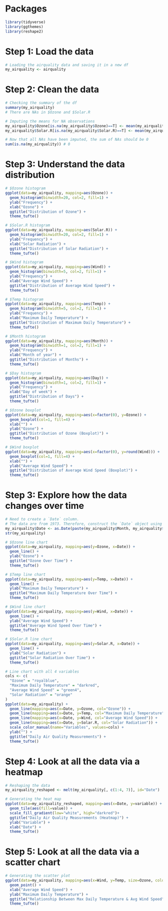 # Packages
```r
library(tidyverse)
library(ggthemes)
library(reshape2)

```

# Step 1: Load the data
```r
# Loading the airquality data and saving it in a new df
my_airquality <- airquality

```

# Step 2: Clean the data
```r
# Checking the summary of the df
summary(my_airquality)
# There are NAs in $Ozone and $Solar.R

# Imputing the means for NA observations
my_airquality$Ozone[is.na(my_airquality$Ozone)==T] <- mean(my_airquality$Ozone, na.rm=T)
my_airquality$Solar.R[is.na(my_airquality$Solar.R)==T] <- mean(my_airquality$Solar.R, na.rm=T)

# Now that all NAs have been imputed, the sum of NAs should be 0
sum(is.na(my_airquality)) # 0

```

# Step 3: Understand the data distribution
```r
# $Ozone histogram
ggplot(data=my_airquality, mapping=aes(Ozone)) +
  geom_histogram(binwidth=20, col=2, fill=1) +
  ylab("Frequency") +
  xlab("Ozone") +
  ggtitle("Distribution of Ozone") +
  theme_tufte()

# $Solar.R histogram
ggplot(data=my_airquality, mapping=aes(Solar.R)) +
  geom_histogram(binwidth=20, col=2, fill=1) +
  ylab("Frequency") +
  xlab("Solar Radiation") +
  ggtitle("Distribution of Solar Radiation") +
  theme_tufte()

# $Wind histogram
ggplot(data=my_airquality, mapping=aes(Wind)) +
  geom_histogram(binwidth=5, col=2, fill=1) +
  ylab("Frequency") +
  xlab("Average Wind Speed") +
  ggtitle("Distribution of Average Wind Speed") +
  theme_tufte()

# $Temp histogram
ggplot(data=my_airquality, mapping=aes(Temp)) +
  geom_histogram(binwidth=5, col=2, fill=1) +
  ylab("Frequency") +
  xlab("Maximum Daily Temperature") +
  ggtitle("Distribution of Maximum Daily Temperature") +
  theme_tufte()

# $Month histogram
ggplot(data=my_airquality, mapping=aes(Month)) +
  geom_histogram(binwidth=1, col=2, fill=1) +
  ylab("Frequency") +
  xlab("Month of year") +
  ggtitle("Distribution of Months") +
  theme_tufte()

# $Day histogram
ggplot(data=my_airquality, mapping=aes(Day)) +
  geom_histogram(binwidth=1, col=2, fill=1) +
  ylab("Frequency") +
  xlab("Day of week") +
  ggtitle("Distribution of Days") +
  theme_tufte()

# $Ozone boxplot
ggplot(data=my_airquality, mapping=aes(x=factor(0), y=Ozone)) +
  geom_boxplot(col=1, fill=4) +
  xlab("") +
  ylab("Ozone") +
  ggtitle("Distribution of Ozone (Boxplot)") +
  theme_tufte()

# $Wind boxplot
ggplot(data=my_airquality, mapping=aes(x=factor(0), y=round(Wind))) +
  geom_boxplot(col=1, fill=4) +
  xlab("") +
  ylab("Average Wind Speed") +
  ggtitle("Distribution of Average Wind Speed (Boxplot)") +
  theme_tufte()


```

# Step 3: Explore how the data changes over time
```r
# Need to create a `Date` column.
# The data are from 1973. Therefore, construct the `Date` object using $Month, $Day and 1973
my_airquality$Date <- as.Date(paste(my_airquality$Month, my_airquality$Day, "1973", sep="/"), format="%m/%d/%Y")
str(my_airquality)

# $Ozone line chart
ggplot(data=my_airquality, mapping=aes(y=Ozone, x=Date)) +
  geom_line() +
  ylab("Ozone") +
  ggtitle("Ozone Over Time") +
  theme_tufte()

# $Temp line chart
ggplot(data=my_airquality, mapping=aes(y=Temp, x=Date)) +
  geom_line() +
  ylab("Maximum Daily Temperature") +
  ggtitle("Maximum Daily Temperature Over Time") +
  theme_tufte()

# $Wind line chart
ggplot(data=my_airquality, mapping=aes(y=Wind, x=Date)) +
  geom_line() +
  ylab("Average Wind Speed") +
  ggtitle("Average Wind Speed Over Time") +
  theme_tufte()

# $Solar.R line chart
ggplot(data=my_airquality, mapping=aes(y=Solar.R, x=Date)) +
  geom_line() +
  ylab("Solar Radiation") +
  ggtitle("Solar Radiation Over Time") +
  theme_tufte()

# Line chart with all 4 variables
cols <- c(
  "Ozone" = "royalblue",
  "Maximum Daily Temperature" = "darkred",
  "Average Wind Speed" = "green4",
  "Solar Radiation" = "orange"
)
ggplot(data=my_airquality) +
  geom_line(mapping=aes(x=Date, y=Ozone, col="Ozone")) +
  geom_line(mapping=aes(x=Date, y=Temp, col="Maximum Daily Temperature")) +
  geom_line(mapping=aes(x=Date, y=Wind, col="Average Wind Speed")) +
  geom_line(mapping=aes(x=Date, y=Solar.R, col="Solar Radiation")) +
  scale_color_manual(name="Variables", values=cols) +
  ylab("") +
  ggtitle("Daily Air Quality Measurements") +
  theme_tufte()

```

# Step 4: Look at all the data via a heatmap
```r
# Reshaping the data 
my_airquality_reshaped <- melt(my_airquality[, c(1:4, 7)], id="Date")

# Generating the heat map
ggplot(data=my_airquality_reshaped, mapping=aes(x=Date, y=variable)) +
  geom_tile(aes(fill=value)) +
  scale_fill_gradient(low="white", high="darkred")+
  ggtitle("Daily Air Quality Measurements (Heatmap)") +
  ylab("Variable") + 
  xlab("Date") +
  theme_tufte()

```

# Step 5: Look at all the data via a scatter chart
```r
# Generating the scatter plot
ggplot(data=my_airquality, mapping=aes(x=Wind, y=Temp, size=Ozone, color=Solar.R)) +
  geom_point() +
  xlab("Average Wind Speed") +
  ylab("Maximum Daily Temperature") +
  ggtitle("Relationship Between Max Daily Temperature & Avg Wind Speed") +
  theme_tufte()

```
